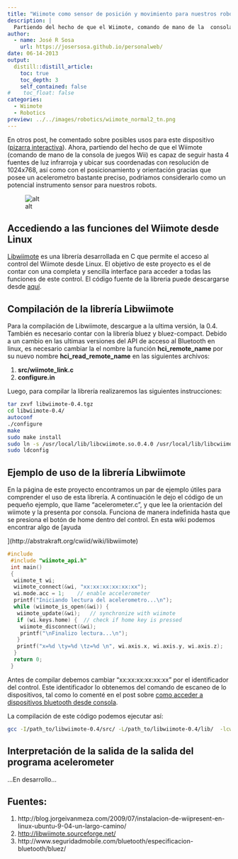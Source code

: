 ```yaml
---
title: "Wiimote como sensor de posición y movimiento para nuestros robots"
description: |
  Partiendo del hecho de que el Wiimote, comando de mano de la  consola de juegos Wii, es capaz de seguir hasta 4 fuentes de luz  infrarroja y ubicar sus coordenadas, así como con el posicionamiento y orientación gracias que posee un acelerometro  bastante preciso, podriamos considerarlo como un potencial instrumento  sensor para nuestros robots.
author:
  - name: José R Sosa
    url: https://josersosa.github.io/personalweb/
date: 06-14-2013
output:
  distill::distill_article:
    toc: true
    toc_depth: 3
    self_contained: false
#    toc_float: false
categories:
  - Wiimote
  - Robotics
preview: ../../images/robotics/wiimote_normal2_tn.png
---
```


En otros post, he comentado sobre posibles usos para este dispositivo ([pizarra interactiva](http://192.168.0.104/personalweb/index.php/linux/63-pizarra-interactiva/52-kukenanwhiteboard)). Ahora, partiendo del hecho de que el Wiimote (comando de mano de la  consola de juegos Wii) es capaz de seguir hasta 4 fuentes de luz  infrarroja y ubicar sus coordenadas con resolución de 1024x768, así como con el posicionamiento y orientación gracias que posee un acelerometro  bastante preciso, podriamos considerarlo como un potencial instrumento  sensor para nuestros robots.

<aside>
![alt](../../images/robotics/wiimote_normal_tn.png)   
</aside>




## Accediendo a las funciones del Wiimote desde Linux

[Libwiimote](http://libwiimote.sourceforge.net/) es una librería desarrollada en C que permite el acceso al control del  Wiimote desde Linux. El objetivo de este proyecto es el de contar con  una completa y sencilla interface para acceder a todas las funciones de  este control. El código fuente de la libreria puede descargarse desde [aquí](http://sourceforge.net/projects/libwiimote/files/libwiimote/).



## Compilación de la librería Libwiimote

Para la compilación de Libwiimote, descargue a la ultima versión, la  0.4. También es necesario contar con la librería bluez y bluez-compact.  Debido a un cambio en las ultimas versiones del API de acceso al  Bluetooth en linux, es necesario cambiar la el nombre la función **hci_remote_name** por su nuevo nombre **hci_read_remote_name** en las siguientes archivos:

1. **src/wiimote_link.c**
2. **configure.in** 

Luego, para compilar la librería realizaremos las siguientes instrucciones:

```bash
tar zxvf libwiimote-0.4.tgz
cd libwiimote-0.4/
autoconf
./configure
make
sudo make install
sudo ln -s /usr/local/lib/libcwiimote.so.0.4.0 /usr/local/lib/libcwiimote.so
sudo ldconfig
```



## Ejemplo de uso de la librería Libwiimote

En la página de este proyecto encontramos un par de ejemplo útiles para  comprender el uso de esta librería. A continuación le dejo el código de  un pequeño ejemplo, que llame “acelerometer.c”, y que lee la orientación del wiimote y la presenta por consola. Funciona de manera indefinida  hasta que se presiona el botón de home dentro del control. En esta wiki  podemos encontrar algo de [ayuda

](http://abstrakraft.org/cwiid/wiki/libwiimote)

 

```c
#include 
 #include "wiimote_api.h"
 int main() 
 {
  wiimote_t wi;
  wiimote_connect(&wi, "xx:xx:xx:xx:xx:xx");
  wi.mode.acc = 1;    // enable accelerometer
  printf("Iniciando lectura del acelerometro...\n");
  while (wiimote_is_open(&wi)) {
   wiimote_update(&wi);   // synchronize with wiimote
   if (wi.keys.home) {  // check if home key is pressed
    wiimote_disconnect(&wi);
    printf("\nFinalizo lectura...\n");
   }
   printf("x=%d \ty=%d \tz=%d \n", wi.axis.x, wi.axis.y, wi.axis.z);
  }
  return 0;
 }
```


Antes de compilar debemos cambiar “xx:xx:xx:xx:xx:xx” por el identificador  del control. Este identificador lo obtenemos del comando de escaneo de  lo dispositivos, tal como lo comenté en el post sobre [como acceder a dispositivos bluetooth desde consola](http://192.168.0.104/index.php/recetas-gnu-linux/103-activando-conexiones-bluetooth-desde-consola).

La compilación de este código podemos ejecutar así:

```bash
gcc -I/path_to/libwiimote-0.4/src/ -L/path_to/libwiimote-0.4/lib/  -lcwiimote -lbluetooth -lm -Os -Wall -pipe -D_ENABLE_TILT  -D_ENABLE_FORCE -g -O2 -o acelerometer acelerometer.c
```


## Interpretación de la salida de la salida del programa acelerometer

...En desarrollo...



##  **Fuentes:** 

1. http://blog.jorgeivanmeza.com/2009/07/instalacion-de-wiipresent-en-linux-ubuntu-9-04-un-largo-camino/
2. [http://libwiimote.sourceforge.net/ ](http://libwiimote.sourceforge.net/)
3. http://www.seguridadmobile.com/bluetooth/especificacion-bluetooth/bluez/
